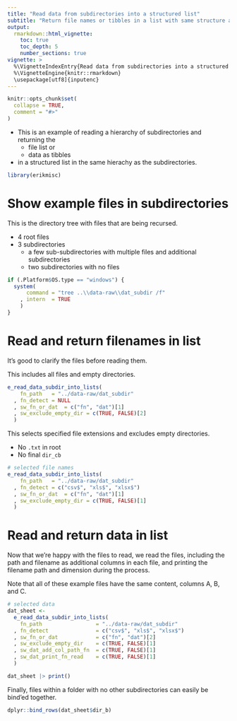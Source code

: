 ```yaml
---
title: "Read data from subdirectories into a structured list"
subtitle: "Return file names or tibbles in a list with same structure as subdirectories"
output:
  rmarkdown::html_vignette:
    toc: true
    toc_depth: 5
    number_sections: true
vignette: >
  %\VignetteIndexEntry{Read data from subdirectories into a structured list}
  %\VignetteEngine{knitr::rmarkdown}
  \usepackage[utf8]{inputenc}
---
```


```r
knitr::opts_chunk$set(
  collapse = TRUE,
  comment = "#>"
)
```

* This is an example of reading a hierarchy of subdirectories and returning the
    * file list or
    * data as tibbles
* in a structured list in the same hierachy as the subdirectories.

```r
library(erikmisc)
```

# Show example files in subdirectories

This is the directory tree with files that are being recursed.

* 4 root files
* 3 subdirectories
  * a few sub-subdirectories with multiple files and additional subdirectories
  * two subdirectories with no files

```r
if (.Platform$OS.type == "windows") {
  system(
      command = "tree ..\\data-raw\\dat_subdir /f"
    , intern  = TRUE
    )
}
```

# Read and return filenames in list

It's good to clarify the files before reading them.

This includes all files and empty directories.

```r
e_read_data_subdir_into_lists(
    fn_path   = "../data-raw/dat_subdir"
  , fn_detect = NULL
  , sw_fn_or_dat  = c("fn", "dat")[1]
  , sw_exclude_empty_dir = c(TRUE, FALSE)[2]
  )
```

This selects specified file extensions and excludes empty directories.

* No `.txt` in root
* No final `dir_cb`

```r
# selected file names
e_read_data_subdir_into_lists(
    fn_path   = "../data-raw/dat_subdir"
  , fn_detect = c("csv$", "xls$", "xlsx$")
  , sw_fn_or_dat  = c("fn", "dat")[1]
  , sw_exclude_empty_dir = c(TRUE, FALSE)[1]
  )
```

# Read and return data in list

Now that we're happy with the files to read,
  we read the files,
  including the path and filename as additional columns in each file,
  and printing the filename path and dimension during the process.

Note that all of these example files have the same content, columns A, B, and C.

```r
# selected data
dat_sheet <-
  e_read_data_subdir_into_lists(
    fn_path                 = "../data-raw/dat_subdir"
  , fn_detect               = c("csv$", "xls$", "xlsx$")
  , sw_fn_or_dat            = c("fn", "dat")[2]
  , sw_exclude_empty_dir    = c(TRUE, FALSE)[1]
  , sw_dat_add_col_path_fn  = c(TRUE, FALSE)[1]
  , sw_dat_print_fn_read    = c(TRUE, FALSE)[1]
  )

dat_sheet |> print()
```

Finally, files within a folder with no other subdirectories can easily be bind'ed together.

```r
dplyr::bind_rows(dat_sheet$dir_b)
```

